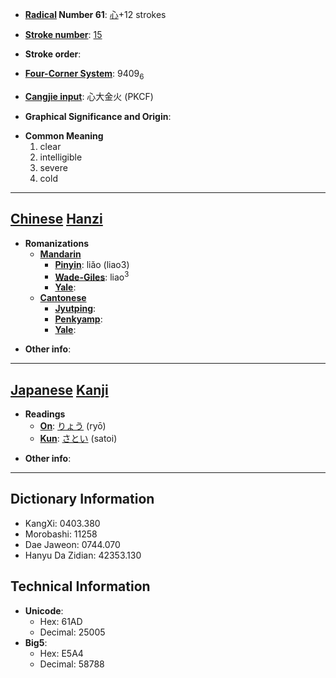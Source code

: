 * '''[[Wiktionary:Chinese radical index| Radical]] Number 61''': [[Wiktionary:Chinese radical index 心|心]]+12 strokes

* '''[[Wiktionary:Chinese total strokes index|Stroke number]]''': [[Wiktionary:Chinese total strokes index 15|15]]

* '''Stroke order''': 

* '''[[Wiktionary:Chinese four corner index|Four-Corner System]]''': 9409<sub>6</sub>

* '''[[Wiktionary:Chinese Cangjie index|Cangjie input]]''': 心大金火 (PKCF)

* '''Graphical Significance and Origin''': 

* '''Common Meaning'''
*#clear
*# intelligible
*# severe
*# cold


----

== [[Chinese]] [[Hanzi]] ==

* '''Romanizations'''
** '''[[Mandarin]]'''
*** '''[[Pinyin]]''': liǎo (liao3)
*** '''[[Wade-Giles]]''': liao<sup>3</sup>
*** '''[[Yale]]''': 
** '''[[Cantonese]]'''
*** '''[[Jyutping]]''':
*** '''[[Penkyamp]]''': 
*** '''[[Yale]]''': 

* '''Other info''': 

----

== [[Japanese]] [[Kanji]] ==

* '''Readings'''
** '''[[On]]''': [[りょう]] (ryō)
** '''[[Kun]]''': [[さとい]] (satoi)

* '''Other info''':  

----

== Dictionary Information ==

* KangXi: 0403.380
* Morobashi: 11258
* Dae Jaweon: 0744.070
* Hanyu Da Zidian: 42353.130

== Technical Information ==

* '''Unicode''':
** Hex: 61AD
** Decimal: 25005
* '''Big5''':
** Hex: E5A4
** Decimal: 58788